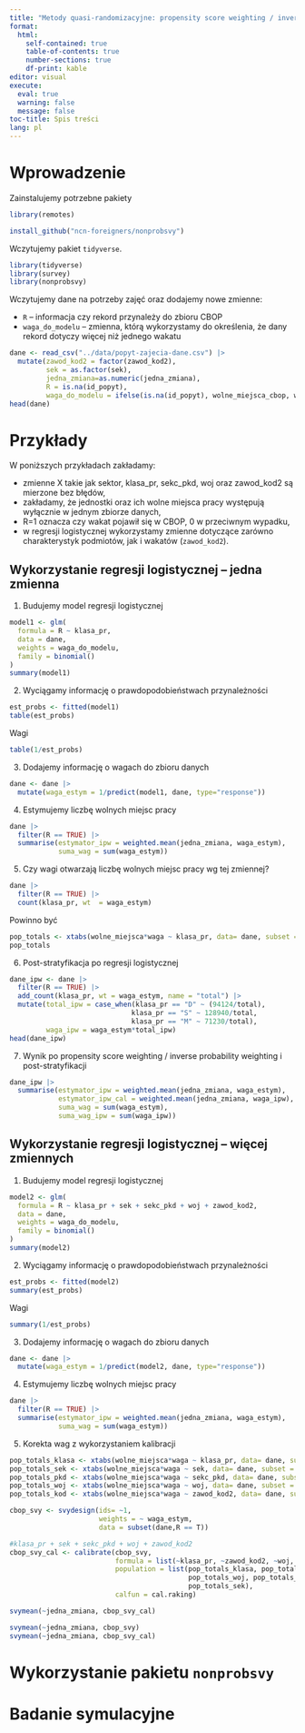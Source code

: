 ```yaml
---
title: "Metody quasi-randomizacyjne: propensity score weighting / inverse probability weighting"
format: 
  html:
    self-contained: true
    table-of-contents: true
    number-sections: true
    df-print: kable
editor: visual
execute: 
  eval: true
  warning: false
  message: false
toc-title: Spis treści
lang: pl
---
```


# Wprowadzenie

Zainstalujemy potrzebne pakiety

```r
library(remotes)
```

```r
install_github("ncn-foreigners/nonprobsvy")
```

Wczytujemy pakiet `tidyverse`.

```r
library(tidyverse)
library(survey)
library(nonprobsvy)
```

Wczytujemy dane na potrzeby zajęć oraz dodajemy nowe zmienne:

-   `R` -- informacja czy rekord przynależy do zbioru CBOP
-   `waga_do_modelu` -- zmienna, którą wykorzystamy do określenia, że
    dany rekord dotyczy więcej niż jednego wakatu

```r
dane <- read_csv("../data/popyt-zajecia-dane.csv") |>
  mutate(zawod_kod2 = factor(zawod_kod2),
         sek = as.factor(sek),
         jedna_zmiana=as.numeric(jedna_zmiana),
         R = is.na(id_popyt),
         waga_do_modelu = ifelse(is.na(id_popyt), wolne_miejsca_cbop, wolne_miejsca*waga))
head(dane)
```

# Przykłady

W poniższych przykładach zakładamy:

-   zmienne X takie jak sektor, klasa_pr, sekc_pkd, woj oraz zawod_kod2
    są mierzone bez błędów,
-   zakładamy, że jednostki oraz ich wolne miejsca pracy występują
    wyłącznie w jednym zbiorze danych,
-   R=1 oznacza czy wakat pojawił się w CBOP, 0 w przeciwnym wypadku,
-   w regresji logistycznej wykorzystamy zmienne dotyczące zarówno
    charakterystyk podmiotów, jak i wakatów (`zawod_kod2`).

## Wykorzystanie regresji logistycznej -- jedna zmienna

1.  Budujemy model regresji logistycznej

```r
model1 <- glm(
  formula = R ~ klasa_pr,
  data = dane,
  weights = waga_do_modelu,
  family = binomial()
)
summary(model1)
```

2.  Wyciągamy informację o prawdopodobieństwach przynależności

```r
est_probs <- fitted(model1)
table(est_probs)
```

Wagi

```r
table(1/est_probs)
```

3.  Dodajemy informację o wagach do zbioru danych

```r
dane <- dane |> 
  mutate(waga_estym = 1/predict(model1, dane, type="response"))
```

4.  Estymujemy liczbę wolnych miejsc pracy

```r
dane |> 
  filter(R == TRUE) |>
  summarise(estymator_ipw = weighted.mean(jedna_zmiana, waga_estym),
            suma_wag = sum(waga_estym))
```

5.  Czy wagi otwarzają liczbę wolnych miejsc pracy wg tej zmiennej?

```r
dane |>
  filter(R == TRUE) |> 
  count(klasa_pr, wt  = waga_estym)
```

Powinno być

```r
pop_totals <- xtabs(wolne_miejsca*waga ~ klasa_pr, data= dane, subset = !is.na(id_popyt))
pop_totals
```

6.  Post-stratyfikacja po regresji logistycznej

```r
dane_ipw <- dane |>
  filter(R == TRUE) |>
  add_count(klasa_pr, wt = waga_estym, name = "total") |>
  mutate(total_ipw = case_when(klasa_pr == "D" ~ (94124/total),
                              klasa_pr == "S" ~ 128940/total,
                              klasa_pr == "M" ~ 71230/total),
         waga_ipw = waga_estym*total_ipw) 
head(dane_ipw)
```

7.  Wynik po propensity score weighting / inverse probability weighting
    i post-stratyfikacji

```r
dane_ipw |> 
  summarise(estymator_ipw = weighted.mean(jedna_zmiana, waga_estym),
            estymator_ipw_cal = weighted.mean(jedna_zmiana, waga_ipw),
            suma_wag = sum(waga_estym),
            suma_wag_ipw = sum(waga_ipw))
```

## Wykorzystanie regresji logistycznej -- więcej zmiennych

1.  Budujemy model regresji logistycznej

```r
model2 <- glm(
  formula = R ~ klasa_pr + sek + sekc_pkd + woj + zawod_kod2,
  data = dane,
  weights = waga_do_modelu,
  family = binomial()
)
summary(model2)
```

2.  Wyciągamy informację o prawdopodobieństwach przynależności

```r
est_probs <- fitted(model2)
summary(est_probs)
```

Wagi

```r
summary(1/est_probs)
```

3.  Dodajemy informację o wagach do zbioru danych

```r
dane <- dane |> 
  mutate(waga_estym = 1/predict(model2, dane, type="response"))
```

4.  Estymujemy liczbę wolnych miejsc pracy

```r
dane |> 
  filter(R == TRUE) |>
  summarise(estymator_ipw = weighted.mean(jedna_zmiana, waga_estym),
            suma_wag = sum(waga_estym))
```

5.  Korekta wag z wykorzystaniem kalibracji

```r
pop_totals_klasa <- xtabs(wolne_miejsca*waga ~ klasa_pr, data= dane, subset = !is.na(id_popyt))
pop_totals_sek <- xtabs(wolne_miejsca*waga ~ sek, data= dane, subset = !is.na(id_popyt))
pop_totals_pkd <- xtabs(wolne_miejsca*waga ~ sekc_pkd, data= dane, subset = !is.na(id_popyt))
pop_totals_woj <- xtabs(wolne_miejsca*waga ~ woj, data= dane, subset = !is.na(id_popyt))
pop_totals_kod <- xtabs(wolne_miejsca*waga ~ zawod_kod2, data= dane, subset = !is.na(id_popyt))
```

```r
cbop_svy <- svydesign(ids= ~1, 
                      weights = ~ waga_estym,
                      data = subset(dane,R == T))
```

```r
#klasa_pr + sek + sekc_pkd + woj + zawod_kod2
cbop_svy_cal <- calibrate(cbop_svy, 
                          formula = list(~klasa_pr, ~zawod_kod2, ~woj, ~sekc_pkd, ~sek),
                          population = list(pop_totals_klasa, pop_totals_kod, 
                                            pop_totals_woj, pop_totals_pkd,
                                            pop_totals_sek), 
                          calfun = cal.raking)

svymean(~jedna_zmiana, cbop_svy_cal)
```

```r
svymean(~jedna_zmiana, cbop_svy)
svymean(~jedna_zmiana, cbop_svy_cal)
```

# Wykorzystanie pakietu `nonprobsvy`

# Badanie symulacyjne
